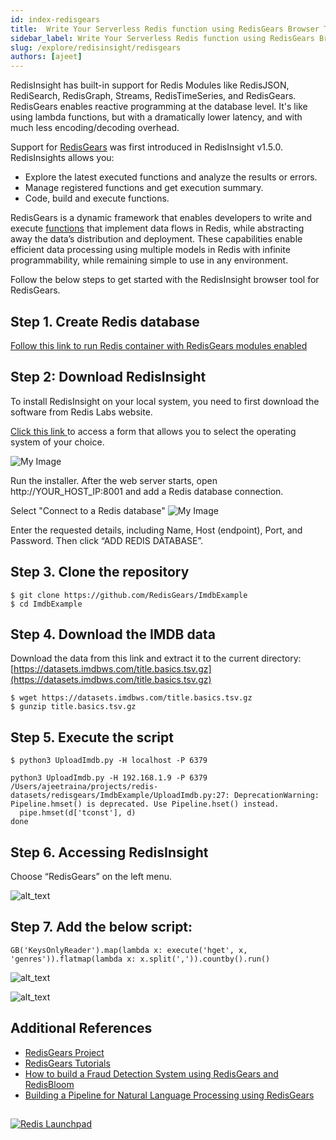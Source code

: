 ```yaml
---
id: index-redisgears
title:  Write Your Serverless Redis function using RedisGears Browser Tool
sidebar_label: Write Your Serverless Redis function using RedisGears Browser Tool
slug: /explore/redisinsight/redisgears
authors: [ajeet]
---
```




RedisInsight has built-in support for Redis Modules like RedisJSON, RediSearch, RedisGraph, Streams, RedisTimeSeries, and RedisGears. RedisGears enables reactive programming at the database level. It's like using lambda functions, but with a dramatically lower latency, and with much less encoding/decoding overhead. 

Support for [RedisGears](https://oss.redis.com/redisgears/) was first introduced in RedisInsight v1.5.0. RedisInsights allows you:



*    Explore the latest executed functions and analyze the results or errors. 
*    Manage registered functions and get execution summary. 
*    Code, build and execute functions.

RedisGears is a dynamic framework that enables developers to write and execute [functions](https://oss.redis.com/redisgears/functions.html) that implement data flows in Redis, while abstracting away the data’s distribution and deployment. These capabilities enable efficient data processing using multiple models in Redis with infinite programmability, while remaining simple to use in any environment.

Follow the below steps to get started with the RedisInsight browser tool for RedisGears.

## Step 1. Create Redis database

[Follow this link to run Redis container with RedisGears modules enabled ](/explore/redismod)

## Step 2: Download RedisInsight


To install RedisInsight on your local system, you need to first download the software from Redis Labs website.

[Click this link ](https://redis.com/redis-enterprise/redis-insight/#insight-form) to access a form that allows you to select the operating system of your choice.

![My Image](images/redisinsightinstall.png)


Run the installer. After the web server starts, open http://YOUR_HOST_IP:8001 and add a Redis database connection.

Select "Connect to a Redis database"
![My Image](images/redisinsight4.png)

Enter the requested details, including Name, Host (endpoint), Port, and Password.  Then click “ADD REDIS DATABASE”.

## Step 3.  Clone the repository


```
$ git clone https://github.com/RedisGears/ImdbExample
$ cd ImdbExample
```


## Step 4. Download the IMDB data 

Download the data from this link and extract it to the current directory: [https://datasets.imdbws.com/title.basics.tsv.gz](https://datasets.imdbws.com/title.basics.tsv.gz)


```
$ wget https://datasets.imdbws.com/title.basics.tsv.gz
$ gunzip title.basics.tsv.gz
```


## Step 5. Execute the script


```
$ python3 UploadImdb.py -H localhost -P 6379

python3 UploadImdb.py -H 192.168.1.9 -P 6379
/Users/ajeetraina/projects/redis-datasets/redisgears/ImdbExample/UploadImdb.py:27: DeprecationWarning: Pipeline.hmset() is deprecated. Use Pipeline.hset() instead.
  pipe.hmset(d['tconst'], d)
done
```


## Step 6. Accessing RedisInsight

Choose “RedisGears” on the left menu.





![alt_text](images/image1.png "image_tooltip")


## Step 7. Add the below script:


```
GB('KeysOnlyReader').map(lambda x: execute('hget', x, 'genres')).flatmap(lambda x: x.split(',')).countby().run()
```






![alt_text](images/image2.png "image_tooltip")






![alt_text](images/image3.png "image_tooltip")

## Additional References

- [RedisGears Project](https://oss.redis.com/redisgears/)
- [RedisGears Tutorials](/howtos/redisgears)
- [How to build a Fraud Detection System using RedisGears and RedisBloom](/howtos/frauddetection)
- [Building a Pipeline for Natural Language Processing using RedisGears](/howtos/nlp)

##

<div>
<a href="https://launchpad.redis.com" target="_blank" rel="noopener" className="link"> <img src="/img/launchpad.png"  className="thumb" loading="lazy" alt="Redis Launchpad" /></a>
</div>
